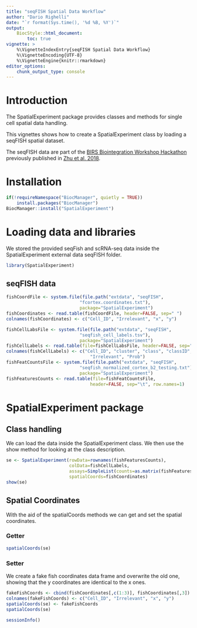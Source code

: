 ```yaml
---
title: "seqFISH Spatial Data Workflow"
author: "Dario Righelli"
date: "`r format(Sys.time(), '%d %B, %Y')`"
output: 
    BiocStyle::html_document:
        toc: true
vignette: >
    %\VignetteIndexEntry{seqFISH Spatial Data Workflow}
    %\VignetteEncoding{UTF-8}
    %\VignetteEngine{knitr::rmarkdown}
editor_options: 
    chunk_output_type: console
---
```


# Introduction

The SpatialExperiment package provides classes and methods for single cell 
spatial data handling.

This vignettes shows how to create a SpatialExperiment class by loading a 
seqFISH spatial dataset.

The seqFISH data are part of the [BIRS Biointegration Workshop Hackathon](https://github.com/BIRSBiointegration/Hackathon/tree/master/seqFISH) 
previously published in [Zhu et al. 2018](https://www.nature.com/articles/nbt.4260).


# Installation 

```r
if(!requireNamespace("BiocManager", quietly = TRUE))
    install.packages("BiocManager")
BiocManager::install("SpatialExperiment")
```


# Loading data and libraries

We stored the provided seqFish and scRNA-seq data inside the SpatialExperiment
external data seqFISH folder.

```r
library(SpatialExperiment)
```


## seqFISH data

```r
fishCoordFile <- system.file(file.path("extdata", "seqFISH",
                            "fcortex.coordinates.txt"), 
                            package="SpatialExperiment")
fishCoordinates <- read.table(fishCoordFile, header=FALSE, sep=" ")
colnames(fishCoordinates) <- c("Cell_ID", "Irrelevant", "x", "y")

fishCellLabsFile <- system.file(file.path("extdata", "seqFISH", 
                            "seqfish_cell_labels.tsv"),
                            package="SpatialExperiment")
fishCellLabels <- read.table(file=fishCellLabsFile, header=FALSE, sep="\t")
colnames(fishCellLabels) <- c("Cell_ID", "cluster", "class", "classID", 
                                "Irrelevant", "Prob")
fishFeatCountsFile <- system.file(file.path("extdata", "seqFISH",
                            "seqfish_normalized_cortex_b2_testing.txt"), 
                            package="SpatialExperiment")
fishFeaturesCounts <- read.table(file=fishFeatCountsFile, 
                                header=FALSE, sep="\t", row.names=1)
```


# SpatialExperiment package


## Class handling

We can load the data inside the SpatialExperiment class.
We then use the show method for looking at the class description.

```r
se <- SpatialExperiment(rowData=rownames(fishFeaturesCounts),
                        colData=fishCellLabels,
                        assays=SimpleList(counts=as.matrix(fishFeaturesCounts)),
                        spatialCoords=fishCoordinates)
show(se)
```


## Spatial Coordinates

With the aid of the spatialCoords methods we can get and set the spatial coordinates.

### Getter

```r
spatialCoords(se)
```

### Setter

We create a fake fish coordinates data frame and overwrite the old one,
showing that the y coordinates are identical to the x ones.

```r
fakeFishCoords <- cbind(fishCoordinates[,c(1:3)], fishCoordinates[,3])
colnames(fakeFishCoords) <- c("Cell_ID", "Irrelevant", "x", "y")
spatialCoords(se) <- fakeFishCoords
spatialCoords(se)
```

```r
sessionInfo()
```

